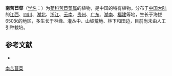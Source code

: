 {{Speciesbox
| name = 南苦苣菜
| status = 
| status_system = 
| image =
| genus = Sonchus
| species = lingianus
| authority = Shih in Act.
}}

'''南苦苣菜'''（[[学名|学名]]：{{lang|la|''Sonchus lingianus''}}）为[[菊科|菊科]][[苦苣菜属|苦苣菜属]]的植物，是中国的特有植物。分布于[[中国大陆|中国大陆]]的[[江西|江西]]、[[四川|四川]]、[[湖北|湖北]]、[[浙江|浙江]]、[[云南|云南]]、[[贵州|贵州]]、[[广东|广东]]、[[湖南|湖南]]、[[福建|福建]]等地，生长于海拔650米的地区，多生长于林缘、灌丛中、山坡荒地、林下和田边，目前尚未由人工引种栽培。

== 参考文献 ==
<div class="references-small">
* {{cite web| url =http://www.bioinfo.cn/db05/KmzwSpecies.php?action=view&id=5367| title =南苦苣菜| work =《中国高等植物数据库全库》| publisher =中国科学院微生物研究所| author =昆明植物研究所| accessdate =2009-02-25| deadurl =yes| archiveurl =https://web.archive.org/web/20160305060650/http://www.bioinfo.cn/db05/KmzwSpecies.php?action=view&id=5367| archivedate =2016-03-05}}
</div>
{{Taxonbar|from=Q10908904}}

[[Category:苦苣菜属|南苦苣菜]]


{{植物小作品}}